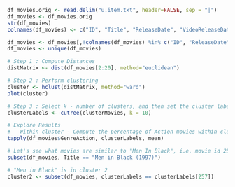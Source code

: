 
```r
df_movies.orig <- read.delim("u.item.txt", header=FALSE, sep = "|")
df_movies <- df_movies.orig
str(df_movies)
colnames(df_movies) <- c("ID", "Title", "ReleaseDate", "VideoReleaseDate", "IMDB", "GenreUnknown", "GenreAction", "GenreAdventure", "GenreAnimation", "GenreChildrens", "GenreComedy", "GenreCrime", "GenreDocumentary", "GenreDrama", "GenreFantasy", "GenreFilNoir", "GenreHorror", "GenreMusical", "GenreMystery", "GenreRomance", "GenreSciFi", "GenreThriller", "GenreWar", "GenreWestern")

df_movies <- df_movies[,!colnames(df_movies) %in% c("ID", "ReleaseDate", "VideoReleaseDate", "IMDB")]
df_movies <- unique(df_movies)
```

```r
# Step 1 : Compute Distances
distMatrix <- dist(df_movies[2:20], method="euclidean")

# Step 2 : Perform clustering
cluster <- hclust(distMatrix, method="ward")
plot(cluster)

# Step 3 : Select k - number of clusters, and then set the cluster label for each obs
clusterLabels <- cutree(clusterMovies, k = 10)

# Explore Results
#   Within cluster - Compute the percentage of Action movies within cluster 
tapply(df_movies$GenreAction, clusterLabels, mean)
```

```r
# Let's see what movies are similar to "Men In Black", i.e. movie id 257
subset(df_movies, Title == "Men in Black (1997)")

# "Men in Black" is in cluster 2
cluster2 <- subset(df_movies, clusterLabels == clusterLabels[257])
```

